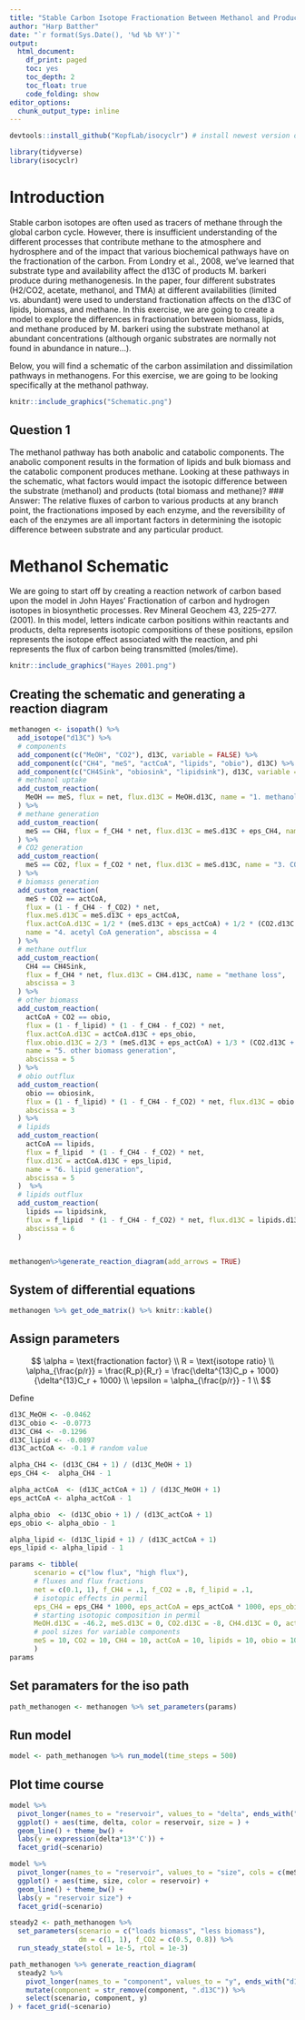 ```yaml
---
title: "Stable Carbon Isotope Fractionation Between Methanol and Products of M. barkeri"
author: "Harp Batther"
date: "`r format(Sys.Date(), '%d %b %Y')`"
output:
  html_document: 
    df_print: paged
    toc: yes
    toc_depth: 2
    toc_float: true
    code_folding: show
editor_options:
  chunk_output_type: inline
---
```



```r
devtools::install_github("KopfLab/isocyclr") # install newest version of isocyclr
```



```r
library(tidyverse)
library(isocyclr)
```

# Introduction

Stable carbon isotopes are often used as tracers of methane through the global carbon cycle. However, there is insufficient understanding of the different processes that contribute methane to the atmosphere and hydrosphere and of the impact that various biochemical pathways have on the fractionation of the carbon. From Londry et al., 2008, we've learned that substrate type and availability affect the d13C of products M. barkeri produce during methanogenesis. In the paper, four different substrates (H2/CO2, acetate, methanol, and TMA) at different availabilities (limited vs. abundant) were used to understand fractionation affects on the d13C of lipids, biomass, and methane. In this exercise, we are going to create a model to explore the differences in fractionation between biomass, lipids, and methane produced by M. barkeri using the substrate methanol at abundant concentrations (although organic substrates are normally not found in abundance in nature...). 

Below, you will find a schematic of the carbon assimilation and dissimilation pathways in methanogens. For this exercise, we are going to be looking specifically at the methanol pathway. 

```r
knitr::include_graphics("Schematic.png")
```

## Question 1
The methanol pathway has both anabolic and catabolic components. The anabolic component results in the formation of lipids and bulk biomass and the catabolic component produces methane. Looking at these pathways in the schematic, what factors would impact the isotopic difference between the substrate (methanol) and products (total biomass and methane)?
### Answer: The relative fluxes of carbon to various products at any branch point, the fractionations imposed by each enzyme, and the reversibility of each of the enzymes are all important factors in determining the isotopic difference between substrate and any particular product.


# Methanol Schematic

We are going to start off by creating a reaction network of carbon based upon the model in John Hayes’ Fractionation of carbon and hydrogen isotopes in biosynthetic processes. Rev Mineral Geochem 43, 225–277. (2001). In this model, letters indicate carbon positions within reactants and products, delta represents isotopic compositions of these positions, epsilon represents the isotope effect associated with the reaction, and phi represents the flux of carbon being transmitted (moles/time).

```r
knitr::include_graphics("Hayes 2001.png")
```


## Creating the schematic and generating a reaction diagram


```r
methanogen <- isopath() %>%
  add_isotope("d13C") %>%
  # components
  add_component(c("MeOH", "CO2"), d13C, variable = FALSE) %>%
  add_component(c("CH4", "meS", "actCoA", "lipids", "obio"), d13C) %>%
  add_component(c("CH4Sink", "obiosink", "lipidsink"), d13C, variable = FALSE) %>%
  # methanol uptake
  add_custom_reaction(
    MeOH == meS, flux = net, flux.d13C = MeOH.d13C, name = "1. methanol uptake"
  ) %>%
  # methane generation
  add_custom_reaction(
    meS == CH4, flux = f_CH4 * net, flux.d13C = meS.d13C + eps_CH4, name = "2. methane generation"
  ) %>%
  # CO2 generation
  add_custom_reaction(
    meS == CO2, flux = f_CO2 * net, flux.d13C = meS.d13C, name = "3. CO2 generation"
  ) %>%
  # biomass generation
  add_custom_reaction(
    meS + CO2 == actCoA, 
    flux = (1 - f_CH4 - f_CO2) * net, 
    flux.meS.d13C = meS.d13C + eps_actCoA, 
    flux.actCoA.d13C = 1/2 * (meS.d13C + eps_actCoA) + 1/2 * (CO2.d13C + 0),
    name = "4. acetyl CoA generation", abscissa = 4
  ) %>%
  # methane outflux
  add_custom_reaction(
    CH4 == CH4Sink,
    flux = f_CH4 * net, flux.d13C = CH4.d13C, name = "methane loss", 
    abscissa = 3
  ) %>%
  # other biomass
  add_custom_reaction(
    actCoA + CO2 == obio, 
    flux = (1 - f_lipid) * (1 - f_CH4 - f_CO2) * net, 
    flux.actCoA.d13C = actCoA.d13C + eps_obio,
    flux.obio.d13C = 2/3 * (meS.d13C + eps_actCoA) + 1/3 * (CO2.d13C + 0),
    name = "5. other biomass generation",
    abscissa = 5
  ) %>%
  # obio outflux
  add_custom_reaction(
    obio == obiosink,
    flux = (1 - f_lipid) * (1 - f_CH4 - f_CO2) * net, flux.d13C = obio.d13C, name = "obio loss", 
    abscissa = 3
  ) %>%
  # lipids
  add_custom_reaction(
    actCoA == lipids,
    flux = f_lipid  * (1 - f_CH4 - f_CO2) * net, 
    flux.d13C = actCoA.d13C + eps_lipid,
    name = "6. lipid generation",
    abscissa = 5
  )  %>%
  # lipids outflux
  add_custom_reaction(
    lipids == lipidsink,
    flux = f_lipid  * (1 - f_CH4 - f_CO2) * net, flux.d13C = lipids.d13C, name = "lipids loss", 
    abscissa = 6
  )


methanogen%>%generate_reaction_diagram(add_arrows = TRUE)
```

## System of differential equations

```r
methanogen %>% get_ode_matrix() %>% knitr::kable()
```

## Assign parameters

$$
\alpha = \text{fractionation factor} \\
R = \text{isotope ratio} \\
\alpha_{\frac{p/r}} = \frac{R_p}{R_r} = \frac{\delta^{13}C_p + 1000}{\delta^{13}C_r + 1000} \\
\epsilon = \alpha_{\frac{p/r}} - 1 \\
$$

Define 
```r

d13C_MeOH <- -0.0462
d13C_obio <- -0.0773
d13C_CH4 <- -0.1296
d13C_lipid <- -0.0897
d13C_actCoA <- -0.1 # random value

alpha_CH4 <- (d13C_CH4 + 1) / (d13C_MeOH + 1)  
eps_CH4 <-  alpha_CH4 - 1

alpha_actCoA  <- (d13C_actCoA + 1) / (d13C_MeOH + 1)
eps_actCoA <- alpha_actCoA - 1

alpha_obio  <- (d13C_obio + 1) / (d13C_actCoA + 1)
eps_obio <- alpha_obio - 1

alpha_lipid <- (d13C_lipid + 1) / (d13C_actCoA + 1) 
eps_lipid <- alpha_lipid - 1

```


```r
params <- tibble(
      scenario = c("low flux", "high flux"),
      # fluxes and flux fractions
      net = c(0.1, 1), f_CH4 = .1, f_CO2 = .8, f_lipid = .1,
      # isotopic effects in permil
      eps_CH4 = eps_CH4 * 1000, eps_actCoA = eps_actCoA * 1000, eps_obio = eps_obio * 1000, eps_lipid = eps_lipid * 1000, 
      # starting isotopic composition in permil
      MeOH.d13C = -46.2, meS.d13C = 0, CO2.d13C = -8, CH4.d13C = 0, actCoA.d13C = 0, lipids.d13C = 0, obio.d13C = 0, #CO2 = compressed gas so atmospheric
      # pool sizes for variable components
      meS = 10, CO2 = 10, CH4 = 10, actCoA = 10, lipids = 10, obio = 10
      )
params
```

## Set paramaters for the iso path

```r
path_methanogen <- methanogen %>% set_parameters(params)
```

## Run model

```r
model <- path_methanogen %>% run_model(time_steps = 500)
```


## Plot time course

```r
model %>% 
  pivot_longer(names_to = "reservoir", values_to = "delta", ends_with("d13C")) %>%
  ggplot() + aes(time, delta, color = reservoir, size = ) +
  geom_line() + theme_bw() +
  labs(y = expression(delta*13*'C')) +
  facet_grid(~scenario)
```
```r
model %>% 
  pivot_longer(names_to = "reservoir", values_to = "size", cols = c(meS, CH4, lipids, CO2, obio, actCoA)) %>%
  ggplot() + aes(time, size, color = reservoir) +
  geom_line() + theme_bw() +
  labs(y = "reservoir size") +
  facet_grid(~scenario)
```

```r
steady2 <- path_methanogen %>%
  set_parameters(scenario = c("loads biomass", "less biomass"),
                 dm = c(1, 1), f_CO2 = c(0.5, 0.8)) %>%
  run_steady_state(stol = 1e-5, rtol = 1e-3)
```
```r
path_methanogen %>% generate_reaction_diagram(
  steady2 %>% 
    pivot_longer(names_to = "component", values_to = "y", ends_with("d13C")) %>% 
    mutate(component = str_remove(component, ".d13C")) %>% 
    select(scenario, component, y)
) + facet_grid(~scenario)
```

